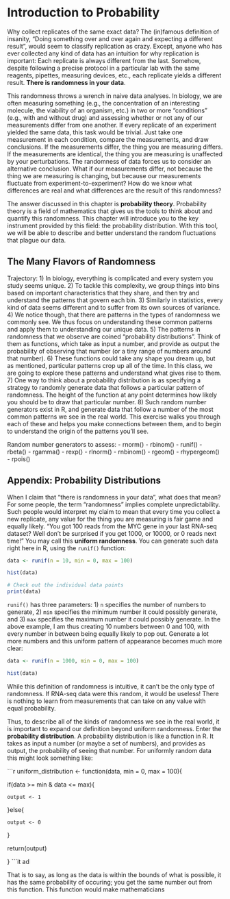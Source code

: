 # Introduction to Probability

Why collect replicates of the same exact data? The (in)famous definition of insanity, "Doing something over and over again and expecting a different result", would seem to classify replication as crazy. Except, anyone who has ever collected any kind of data has an intuition for why replication is important: Each replicate is always different from the last. Somehow, despite following a precise protocol in a particular lab with the same reagents, pipettes, measuring devices, etc., each replicate yields a different result. **There is randomness in your data**.

This randomness throws a wrench in naive data analyses. In biology, we are often measuring something (e.g., the concentration of an interesting molecule, the viability of an organism, etc.) in two or more "conditions" (e.g., with and without drug) and assessing whether or not any of our measurements differ from one another. If every replicate of an experiment yielded the same data, this task would be trivial. Just take one measurement in each condition, compare the measurements, and draw conclusions. If the measurements differ, the thing you are measuring differs. If the measurements are identical, the thing you are measuring is unaffected by your perturbations. The randomness of data forces us to consider an alternative conclusion. What if our measurements differ, not because the thing we are measuring is changing, but because our measurements fluctuate from experiment-to-experiment? How do we know what differences are real and what differences are the result of this randomness?

The answer discussed in this chapter is **probability theory**. Probability theory is a field of mathematics that gives us the tools to think about and quantify this randomness. This chapter will introduce you to the key instrument provided by this field: the probability distribution. With this tool, we will be able to describe and better understand the random fluctuations that plague our data.

## The Many Flavors of Randomness

Trajectory: 
1) In biology, everything is complicated and every system you study seems unique.
2) To tackle this complexity, we group things into bins based on important characteristics that they share, and then try and understand the patterns that govern each bin.
3) Similarly in statistics, every kind of data seems different and to suffer from its own sources of variance.
4) We notice though, that there are patterns in the types of randomness we commonly see. We thus focus on understanding these common patterns and apply them to understanding our unique data.
5) The patterns in randomness that we observe are coined "probability distributions". Think of them as functions, which take as input a number, and provide as output the probability of observing that number (or a tiny range of numbers around that number). 
6) These functions could take any shape you dream up, but as mentioned, particular patterns crop up all of the time. In this class, we are going to explore these patterns and understand what gives rise to them.
7) One way to think about a probability distribution is as specifying a strategy to randomly generate data that follows a particular pattern of randomness. The height of the function at any point determines how likely you should be to draw that particular number. 
8) Such random number generators exist in R, and generate data that follow a number of the most common patterns we see in the real world. This exercise walks you through each of these and helps you make connections between them, and to begin to understand the origin of the patterns you'll see.

Random number generators to assess:
- rnorm()
- rbinom()
- runif()
- rbeta()
- rgamma()
- rexp()
- rlnorm()
- rnbinom()
- rgeom()
- rhypergeom()
- rpois()

## Appendix: Probability Distributions

When I claim that "there is randomness in your data", what does that mean? For some people, the term "randomness" implies complete unpredictability. Such people would interpret my claim to mean that every time you collect a new replicate, any value for the thing you are measuring is fair game and equally likely. "You got 100 reads from the MYC gene in your last RNA-seq dataset? Well don't be surprised if you get 1000, or 10000, or 0 reads next time!" You may call this **uniform randomness**. You can generate such data right here in R, using the `runif()` function:

```r
data <- runif(n = 10, min = 0, max = 100)

hist(data)

# Check out the individual data points
print(data)
```

`runif()` has three parameters: 1) `n` specifies the number of numbers to generate, 2) `min` specifies the minimum number it could possibly generate, and 3) `max` specifies the maximum number it could possibly generate. In the above example, I am thus creating 10 numbers between 0 and 100, with every number in between being equally likely to pop out. Generate a lot more numbers and this uniform pattern of appearance becomes much more clear:

```r
data <- runif(n = 1000, min = 0, max = 100)

hist(data)

```

While this definition of randomness is intuitive, it can't be the only type of randomness. If RNA-seq data were this random, it would be useless! There is nothing to learn from measurements that can take on any value with equal probability. 

Thus, to describe all of the kinds of randomness we see in the real world, it is important to expand our definition beyond uniform randomness. Enter the **probability distribution**. A probability distribution is like a function in R. It takes as input a number (or maybe a set of numbers), and provides as output, the probability of seeing that number. For uniformly random data this might look something like:

```r
uniform_distribution <- function(data, min = 0, max = 100){
  
  if(data >= min & data <= max){
    
    output <- 1
    
  }else{
    
    output <- 0
    
  }
  
  return(output)
  
}
```it ad

That is to say, as long as the data is within the bounds of what is possible, it has the same probability of occuring; you get the same number out from this function. This function would make mathematicians 





